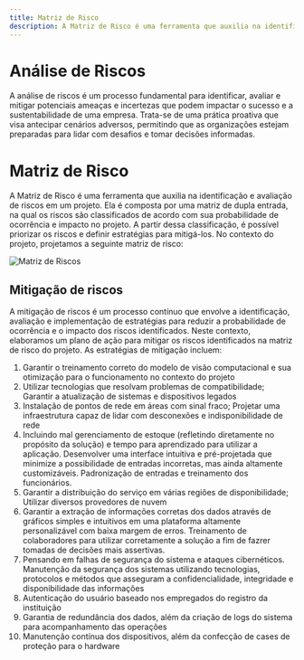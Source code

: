 ```yaml
---
title: Matriz de Risco
description: A Matriz de Risco é uma ferramenta que auxilia na identificação e avaliação de riscos em um projeto.
---
```


# Análise de Riscos

A análise de riscos é um processo fundamental para identificar, avaliar e mitigar potenciais ameaças e incertezas que podem impactar o sucesso e a sustentabilidade de uma empresa. Trata-se de uma prática proativa que visa antecipar cenários adversos, permitindo que as organizações estejam preparadas para lidar com desafios e tomar decisões informadas.

# Matriz de Risco

A Matriz de Risco é uma ferramenta que auxilia na identificação e avaliação de riscos em um projeto. Ela é composta por uma matriz de dupla entrada, na qual os riscos são classificados de acordo com sua probabilidade de ocorrência e impacto no projeto. A partir dessa classificação, é possível priorizar os riscos e definir estratégias para mitigá-los. No contexto do projeto, projetamos a seguinte matriz de risco:


![Matriz de Riscos](../../../../assets/risk_matrix.png)

## Mitigação de riscos

A mitigação de riscos é um processo contínuo que envolve a identificação, avaliação e implementação de estratégias para reduzir a probabilidade de ocorrência e o impacto dos riscos identificados. Neste contexto, elaboramos um plano de ação para mitigar os riscos identificados na matriz de risco do projeto. As estratégias de mitigação incluem:

<ol>
    <li> Garantir o treinamento correto do modelo de visão computacional e sua otimização para o funcionamento no contexto do projeto</li>
    <li> Utilizar tecnologias que resolvam problemas de compatibilidade; Garantir a atualização de sistemas e dispositivos legados</li>
    <li> Instalação de pontos de rede em áreas com sinal fraco; Projetar uma infraestrutura capaz de lidar com desconexões e indisponibilidade de rede</li>
    <li> Incluindo mal gerenciamento de estoque (refletindo diretamente no propósito da solução) e tempo para aprendizado para utilizar a aplicação. Desenvolver uma interface intuitiva e pré-projetada que minimize a possibilidade de entradas incorretas, mas ainda altamente customizáveis. Padronização de entradas e treinamento dos funcionários.</li>
    <li> Garantir a distribuição do serviço em várias regiões de disponibilidade; Utilizar diversos provedores de nuvem</li>
    <li> Garantir a extração de informações corretas dos dados através de gráficos simples e intuitivos em uma plataforma altamente personalizável com baixa margem de erros. Treinamento de colaboradores para utilizar corretamente a solução a fim de fazrer tomadas de decisões mais assertivas.</li>
    <li> Pensando em falhas de segurança do sistema e ataques cibernéticos. Manutenção da segurança dos sistemas utilizando tecnologias, protocolos e métodos que asseguram a confidencialidade, integridade e disponibilidade das informações</li>
    <li> Autenticação do usuário baseado nos empregados do registro da instituição</li>
    <li> Garantia de redundância dos dados, além da criação de logs do sistema para acompanhamento das operações</li>
    <li> Manutenção contínua dos dispositivos, além da confecção de cases de proteção para o hardware</li>
</ol>

